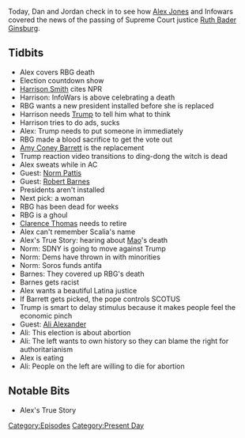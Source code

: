 {{DEFAULTSORT:
    #_EPISODE_0484:September 18-19, 2020
}}{{Episode
    | title             = September 18-19, 2020
    | caption           = Listen to this episode on [https://knowledgefight.libsyn.com/484-september-18-19-2020 Libsyn] [https://open.spotify.com/episode/1ryz1Jq2Rc5aipQAL2neO7 Spotify], Read the [[Transcript/484: September 18-19, 2020|Unofficial Transcript]]
    | episodeNumber     = 484
    | length            = 01:24:39
    | airDate           = September 21, 2020
    | coverageStartDate = September 18, 2020
    | coverageEndDate   = September 19, 2020
    | episodeType       = [[:Category:Present Day|Present Day]]
    | appearance        = [[Ruth Bader Ginsburg]], [[Harrison Smith]], [[Amy Coney Barrett]], [[Norm Pattis]], [[Robert Barnes]], [[Clarence Thomas]], [[Ali Alexander]]
    | oocDrop           = The left loves the supreme court; Hitler was very accomplished
    | previousEpisode   = [[483: September 17, 2020]]
    | nextEpisode       = [[485: September 23-24, 2020]]
}}

{{Stub}}

Today, Dan and Jordan check in to see how [[Alex Jones]] and Infowars covered the news of the passing of Supreme Court justice [[Ruth Bader Ginsburg]].

==Tidbits==

*Alex covers RBG death
*Election countdown show
*[[Harrison Smith]] cites NPR
*Harrison: InfoWars is above celebrating a death
*RBG wants a new president installed before she is replaced
*Harrison needs [[Donald Trump|Trump]] to tell him what to think
*Harrison tries to do ads, sucks
*Alex: Trump needs to put someone in immediately
*RBG made a blood sacrifice to get the vote out
*[[Amy Coney Barrett]] is the replacement
*Trump reaction video transitions to ding-dong the witch is dead
*Alex sweats while in AC
*Guest: [[Norm Pattis]]
*Guest: [[Robert Barnes]]
*Presidents aren't installed
*Next pick: a woman
*RBG has been dead for weeks
*RBG is a ghoul
*[[Clarence Thomas]] needs to retire
*Alex can't remember Scalia's name
*Alex's True Story: hearing about [[Mao Zedong|Mao]]'s death
*Norm: SDNY is going to move against Trump
*Norm: Dems have thrown in with minorities
*Norm: Soros funds antifa
*Barnes: They covered up RBG's death
*Barnes gets racist
*Alex wants a beautiful Latina justice
*If Barrett gets picked, the pope controls SCOTUS
*Trump is smart to delay stimulus because it makes people feel the economic pinch
*Guest: [[Ali Alexander]]
*Ali: This election is about abortion
*Ali: The left wants to own history so they can blame the right for authoritarianism
*Alex is eating
*Ali: People on the left are willing to die for abortion

==Notable Bits==

*Alex's True Story

[[Category:Episodes]]
[[Category:Present Day]]
